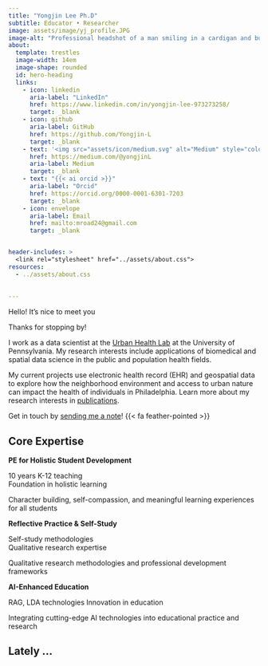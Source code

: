 ```yaml
---
title: "Yongjin Lee Ph.D"
subtitle: Educator • Researcher 
image: assets/image/yj_profile.JPG
image-alt: "Professional headshot of a man smiling in a cardigan and button-up shirt"
about:
  template: trestles
  image-width: 14em
  image-shape: rounded
  id: hero-heading
  links:
    - icon: linkedin
      aria-label: "LinkedIn"
      href: https://www.linkedin.com/in/yongjin-lee-973273258/
      target: _blank
    - icon: github
      aria-label: GitHub
      href: https://github.com/Yongjin-L
      target: _blank
    - text: '<img src="assets/icon/medium.svg" alt="Medium" style="color:#002c59; width:1em; vertical-align:middle;">'
      href: https://medium.com/@yongjinL
      aria-label: Medium
      target: _blank
    - text: "{{< ai orcid >}}"
      aria-label: "Orcid"
      href: https://orcid.org/0000-0001-6301-7203
      target: _blank
    - icon: envelope
      aria-label: Email
      href: mailto:mroad24@gmail.com
      target: _blank


header-includes: >
  <link rel="stylesheet" href="../assets/about.css">
resources:
  - ../assets/about.css    
      
      
---
```



::: {#hero-heading}
<div class="h1">Hello! It’s nice to meet you</div>

Thanks for stopping by!

I work as a data scientist at the [Urban Health Lab](https://www.urbanhealthlab.org/) at the University of Pennsylvania. My research interests include applications of biomedical and spatial data science in the public and population health fields. 

My current projects use electronic health record (EHR) and geospatial data to explore how the neighborhood environment and access to urban nature can impact the health of individuals in Philadelphia. Learn more about my research interests in [publications](/publication).

Get in touch by [sending me a note](/contact.qmd)! {{< fa feather-pointed >}}

:::


## Core Expertise



::: {.grid}

::: {.g-col-4 #about-me-1}

**PE for Holistic Student Development**

10 years K-12 teaching  
Foundation in holistic learning

Character building, self-compassion, and meaningful learning experiences for all students

:::

::: {.g-col-4 #about-me-2}

**Reflective Practice & Self-Study**

Self-study methodologies  
Qualitative research expertise

Qualitative research methodologies and professional development frameworks

:::

::: {.g-col-4 #about-me-3}

**AI-Enhanced Education**

RAG, LDA technologies
Innovation in education

Integrating cutting-edge AI technologies into educational practice and research

:::

:::
<!-- end grid -->


## Lately ...
